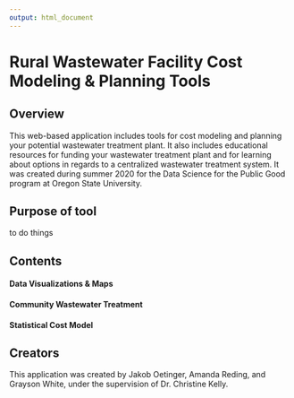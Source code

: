 ```yaml
---
output: html_document
---
```


# Rural Wastewater Facility Cost Modeling & Planning Tools

## Overview

This web-based application includes tools for cost modeling and planning your potential wastewater treatment plant. It also includes educational resources for funding your wastewater treatment plant and for learning about options in regards to a centralized wastewater treatment system. It was created during summer 2020 for the Data Science for the Public Good program at Oregon State University.

## Purpose of tool

to do things

## Contents

#### Data Visualizations & Maps

#### Community Wastewater Treatment

#### Statistical Cost Model

## Creators

This application was created by Jakob Oetinger, Amanda Reding, and Grayson White, under the supervision of Dr. Christine Kelly.
